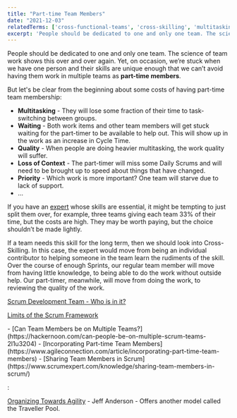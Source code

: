```yaml
---
title: "Part-time Team Members"
date: "2021-12-03"
relatedTerms: ['cross-functional-teams', 'cross-skilling', 'multitasking', 'scrum-team']
excerpt: 'People should be dedicated to one and only one team. The science of team work shows this'
---
```


People should be dedicated to one and only one team. The science of team work shows this over and over again. Yet, on occasion, we’re stuck when we have one person and their skills are unique enough that we can’t avoid having them work in multiple teams as **part-time members**.

But let's be clear from the beginning about some costs of having part-time team membership:

- **Multitasking** - They will lose some fraction of their time to task-switching between groups.
- **Waiting** - Both work items and other team members will get stuck waiting for the part-timer to be available to help out. This will show up in the work as an increase in Cycle Time.
- **Quality** - When people are doing heavier multitasking, the work quality will suffer.
- **Loss of Context** - The part-timer will miss some Daily Scrums and will need to be brought up to speed about things that have changed.
- **Priority** - Which work is more important? One team will starve due to lack of support.
- …

If you have an [expert](/blog/specialists-are-overrated) whose skills are essential, it might be tempting to just split them over, for example, three teams giving each team 33% of their time, but the costs are high. They may be worth paying, but the choice shouldn’t be made lightly.

If a team needs this skill for the long term, then we should look into Cross-Skilling. In this case, the expert would move from being an individual contributor to helping someone in the team learn the rudiments of the skill. Over the course of enough Sprints, our regular team member will move from having little knowledge, to being able to do the work without outside help. Our part-timer, meanwhile, will move from doing the work, to reviewing the quality of the work.

[Scrum Development Team - Who is in it?](/blog/scrum-development-team-whos-in-it)

[Limits of the Scrum Framework](/blog/what-are-the-limits-of-the-scrum-framework)

<HighlightBox heading="Resource Links" variant="resourceLinks">
- [Can Team Members be on Multiple Teams?](https://hackernoon.com/can-people-be-on-multiple-scrum-teams-2l1u3204)
- [Incorporating Part-time Team Members](https://www.agileconnection.com/article/incorporating-part-time-team-members)
- [Sharing Team Members in Scrum](https://www.scrumexpert.com/knowledge/sharing-team-members-in-scrum/)
</HighlightBox>

<HighlightBox heading="Related Books" variant="relatedBooks">:

[Organizing Towards Agility](https://leanpub.com/agileorganizationdesign) - Jeff Anderson - Offers another model called the Traveller Pool.
</HighlightBox>
